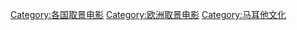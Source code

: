 [[Category:各国取景电影|Category:各国取景电影]]
[[Category:欧洲取景电影|Category:欧洲取景电影]]
[[Category:马耳他文化|Category:马耳他文化]]
